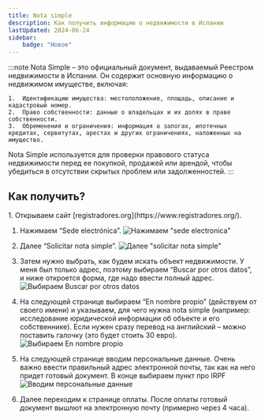 ```yaml
---
title: Nota simple
description: Как получить информацию о недвижимости в Испании
lastUpdated: 2024-06-24
sidebar:
    badge: "Новое"
---
```



:::note
Nota Simple – это официальный документ, выдаваемый Реестром недвижимости в Испании. Он содержит основную информацию о недвижимом имуществе, включая:

	1.	Идентификацию имущества: местоположение, площадь, описание и кадастровый номер.
	2.	Право собственности: данные о владельцах и их долях в праве собственности.
	3.	Обременения и ограничения: информация о залогах, ипотечных кредитах, сервитутах, арестах и других ограничениях, наложенных на имущество.

Nota Simple используется для проверки правового статуса недвижимости перед ее покупкой, продажей или арендой, чтобы убедиться в отсутствии скрытых проблем или задолженностей.
:::

## Как получить?

<Steps>
1. Открываем сайт [registradores.org](https://www.registradores.org/).

1. Нажимаем “Sede electrónica”.
![Нажимаем "sede electronica"](./pics/image1.png)

1. Далее “Solicitar nota simple”.
![Далее "solicitar nota simple"](./pics/image2.png)

1. Затем нужно выбрать, как будем искать объект недвижимости. У меня был только адрес, поэтому выбираем “Buscar por otros datos”, и ниже откроется форма, где надо ввести полный адрес.
![Выбираем Buscar por otros datos](./pics/image3.png)

1. На следующей странице выбираем “En nombre propio” (действуем от своего имени) и указываем, для чего нужна nota simple (например: исследование юридической информации об объекте и его собственнике). Если нужен сразу перевод на английский – можно поставить галочку (это будет стоить 30 евро).
![Выбираем En nombre propio](./pics/image4.png)

1. На следующей странице вводим персональные данные. Очень важно ввести правильный адрес электронной почты, так как на него придет готовый документ. В конце выбираем пункт про IRPF
![Вводим персональные данные](./pics/image5.png)

1. Далее переходим к странице оплаты. После оплаты готовый документ вышлют на электронную почту (примерно через 4 часа).
</Steps>
